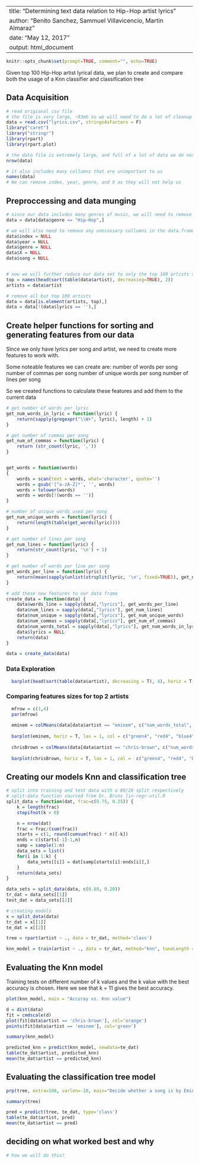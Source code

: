 
---
title: "Determining text data relation to Hip-Hop artist lyrics"
author: "Benito Sanchez, Sammuel Villavicencio, Martin Almaraz"
date: "May 12, 2017"
output: html_document
---


```r
knitr::opts_chunk$set(prompt=TRUE, comment="", echo=TRUE)
```

Given top 100 Hip-Hop artist lyrical data, we plan to create and compare both 
the usage of a Knn classifier and classification tree

## Data Acquisition
```r

# read origional csv file
# the file is very large, ~93mb so we will need to do a lot of cleanup
data = read.csv("lyrics.csv", stringsAsFactors = F)
library("caret")
library("stringr")
library(rpart)
library(rpart.plot)

# the data file is extremely large, and full of a lot of data we do not need
nrow(data)

# it also includes many collumns that are unimportant to us
names(data)
# We can remove index, year, genre, and X as they will not help us

```

## Preproccessing and data munging
```r

# since our data includes many genres of music, we will need to remove anything but Hip-Hop
data = data[data$genre == "Hip-Hop",]

# we will also need to remove any unessesary collumns in the data.frame
data$index = NULL
data$year = NULL
data$genre = NULL
data$X = NULL
data$song = NULL


# now we will further reduce our data set to only the top 100 artists that we have data for
top = names(head(sort(table(data$artist), decreasing=TRUE), 2))
artists = data$artist

# remove all but top 100 artists
data = data[is.element(artists, top),]
data = data[!(data$lyrics == ''),]

```


## Create helper functions for sorting and generating features from our data
Since we only have lyrics per song and artist, we need to create more features to work with.

Some noteable features we can create are:
    number of words per song
    number of commas per song
    number of unique words per song
    number of lines per song

So we created functions to calculate these features and add them to the current data
```r

# get number of words per lyric
get_num_words_in_lyric = function(lyric) {
    return(sapply(gregexpr("\\W+", lyric), length) + 1)
}

# get number of commas per song
get_num_of_commas = function(lyric) {
    return (str_count(lyric, ','))
}


get_words = function(words)
{
    words = scan(text = words, what='character', quote='')
    words = gsub('[^a-zA-Z]*', '', words)
    words = tolower(words)
    words = words[!(words == '')]
}

# number of unique words used per song
get_num_unique_words = function(lyric) {
    return(length(table(get_words(lyric))))
}

# get number of lines per song
get_num_lines = function(lyric) {
    return(str_count(lyric, '\n') + 1)
}

# get number of words per line per song
get_words_per_line = function(lyric) {
    return(mean(sapply(unlist(strsplit(lyric, '\n', fixed=TRUE)), get_num_words_in_lyric)))
}

# add these new features to our data frame
create_data = function(data) {
    data$words_line = sapply(data[,"lyrics"], get_words_per_line)
    data$num_lines = sapply(data[,"lyrics"], get_num_lines)
    data$num_unique = sapply(data[,"lyrics"], get_num_unique_words)
    data$num_commas = sapply(data[,"lyrics"], get_num_of_commas)
    data$num_words_total = sapply(data[,"lyrics"], get_num_words_in_lyric)
    data$lyrics = NULL
    return(data)
}

data = create_data(data)
```

### Data Exploration

```r

  barplot(head(sort(table(data$artist), decreasing = T), 4), horiz = T, las = 1, xlab = "Number of songs per artist", ylab = "Artist", col = c("green4", "red4", "blue4", "orange4"), main = "Number of songs per top 4 artists")

```


### Comparing features sizes for top 2 artists
```r
  mfrow = c(1,4)
  par(mfrow)
  
  eminem = colMeans(data[data$artist == "eminem", c("num_words_total", "num_unique", "words_line", "num_lines", "num_commas")])
  
  barplot(eminem, horiz = T, las = 1, col = c("green4", "red4", "blue4", "orange4", "pink4"), main = "Comparing feature sizes for Eminem")
  
  chrisBrown = colMeans(data[data$artist == "chris-brown", c("num_words_total", "num_unique", "words_line", "num_lines", "num_commas")])
  
  barplot(chrisBrown, horiz = T, las = 1, col =  c("green4", "red4", "blue4", "orange4", "pink4"), main = "Comparing feature sizes for Chris Brown")
```

## Creating our models Knn and classification tree
```r
# split into training and test data with a 80/20 split respectively
# split-data function sourced from Dr. Bruns lin-regr-util.R
split_data = function(dat, frac=c(0.75, 0.25)) {
    k = length(frac)
    stopifnot(k > 0)

    n = nrow(dat)
    frac = frac/(sum(frac))
    starts = c(1, round(cumsum(frac) * n)[-k])
    ends = c(starts[-1]-1,n)
    samp = sample(1:n)
    data_sets = list()
    for(i in 1:k) {
        data_sets[[i]] = dat[samp[starts[i]:ends[i]],]
    }
    return(data_sets)
}

data_sets = split_data(data, c(0.80, 0.20))
tr_dat = data_sets[[1]]
test_dat = data_sets[[2]]

# creating models
x = split_data(data)
tr_dat = x[[1]]
te_dat = x[[2]]

tree = rpart(artist ~ ., data = tr_dat, method='class')

knn_model = train(artist ~ ., data = tr_dat, method="knn", tuneLength = 10)

```

## Evaluating the Knn model

Training tests on different number of k values and the k value with the best accuracy is chosen. Here we see that k = 11 gives the best accuracy.
```r
plot(knn_model, main = "Accuray vs. Knn value")

d = dist(data)
fit = cmdscale(d)
plot(fit[data$artist == 'chris-brown'], col='orange')
points(fit[data$artist == 'eminem'], col='green')

summary(knn_model)

predicted_knn = predict(knn_model, newdata=te_dat)
table(te_dat$artist, predicted_knn)
mean(te_dat$artist == predicted_knn)
```

## Evaluating the classification tree model
```r
prp(tree, extra=106, varlen=-10, main="Decide whether a song is by Eminem or Chris Brown", box.col=c("red4", "lightblue")[tree$frame$yval])

summary(tree)

pred = predict(tree, te_dat, type='class')
table(te_dat$artist, pred)
mean(te_dat$artist == pred)
```
## deciding on what worked best and why
```r
# how we will do this?
```
